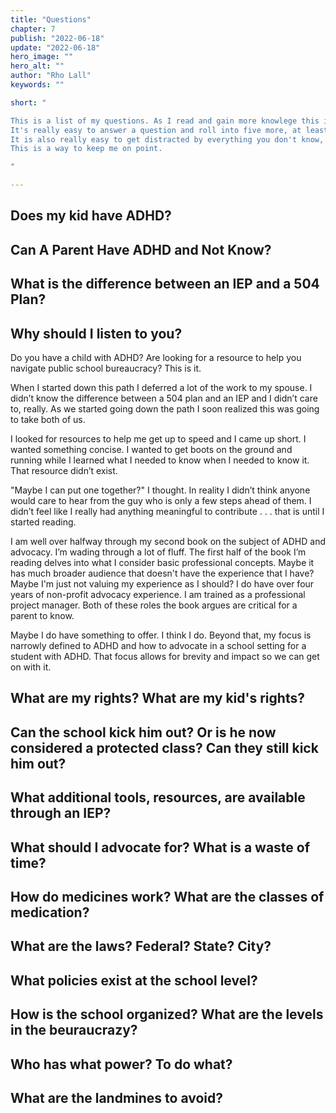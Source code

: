 ```yaml
---
title: "Questions"
chapter: 7
publish: "2022-06-18"
update: "2022-06-18"
hero_image: "" 
hero_alt: ""
author: "Rho Lall"
keywords: ""

short: "

This is a list of my questions. As I read and gain more knowlege this is a useful tool to remind me of how far I've come already. 
It's really easy to answer a question and roll into five more, at least for me.
It is also really easy to get distracted by everything you don't know, at least for me.
This is a way to keep me on point.

"

---
```



## Does my kid have ADHD?

## Can A Parent Have ADHD and Not Know?

## What is the difference between an IEP and a 504 Plan?

## Why should I listen to you?

Do you have a child with ADHD? Are looking for a resource to help you navigate public school bureaucracy? This is it.

When I started down this path I deferred a lot of the work to my spouse. I didn’t know the difference between a 504 plan and an IEP and I didn’t care to, really. As we started going down the path I soon realized this was going to take both of us.

I looked for resources to help me get up to speed and I came up short. I wanted something concise. I wanted to get boots on the ground and running while I learned what I needed to know when I needed to know it. That resource didn’t exist. 

"Maybe I can put one together?" I thought. In reality I didn’t think anyone would care to hear from the guy who is only a few steps ahead of them. I didn’t feel like I really had anything meaningful to contribute . . . that is until I started reading.

I am well over halfway through my second book on the subject of ADHD and advocacy. I’m wading through a lot of fluff. The first half of the book I’m reading delves into what I consider basic professional concepts. Maybe it has much broader audience that doesn't have the experience that I have? Maybe I'm just not valuing my experience as I should? I do have over four years of non-profit advocacy experience. I am trained as a professional project manager. Both of these roles the book argues are critical for a parent to know.

Maybe I do have something to offer. I think I do. Beyond that, my focus is narrowly defined to ADHD and how to advocate in a school setting for a student with ADHD. That focus allows for brevity and impact so we can get on with it.


## What are my rights? What are my kid's rights?

## Can the school kick him out? Or is he now considered a protected class? Can they still kick him out?

## What additional tools, resources, are available through an IEP?

## What should I advocate for? What is a waste of time?

## How do medicines work? What are the classes of medication? 

## What are the laws? Federal? State? City?

## What policies exist at the school level?

## How is the school organized? What are the levels in the beuraucrazy?

## Who has what power? To do what?

## What are the landmines to avoid?